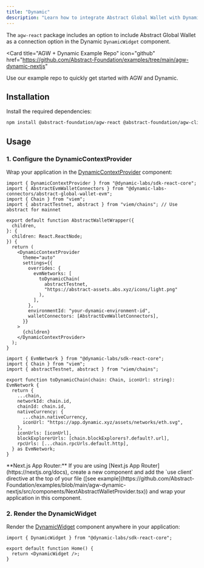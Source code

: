 ```yaml
---
title: "Dynamic"
description: "Learn how to integrate Abstract Global Wallet with Dynamic."
---
```


The `agw-react` package includes an option to include Abstract Global Wallet as a connection option in the Dynamic `DynamicWidget` component.

<Card
  title="AGW + Dynamic Example Repo"
  icon="github"
  href="https://github.com/Abstract-Foundation/examples/tree/main/agw-dynamic-nextjs"
>
  Use our example repo to quickly get started with AGW and Dynamic.
</Card>

## Installation

Install the required dependencies:

```bash
npm install @abstract-foundation/agw-react @abstract-foundation/agw-client @dynamic-labs/sdk-react-core @dynamic-labs/ethereum @dynamic-labs-connectors/abstract-global-wallet-evm viem
```

## Usage

### 1. Configure the DynamicContextProvider

Wrap your application in the [DynamicContextProvider](https://docs.dynamic.xyz/react-sdk/components/dynamiccontextprovider) component:

<CodeGroup>

```tsx Providers
import { DynamicContextProvider } from "@dynamic-labs/sdk-react-core";
import { AbstractEvmWalletConnectors } from "@dynamic-labs-connectors/abstract-global-wallet-evm";
import { Chain } from "viem";
import { abstractTestnet, abstract } from "viem/chains"; // Use abstract for mainnet

export default function AbstractWalletWrapper({
  children,
}: {
  children: React.ReactNode;
}) {
  return (
    <DynamicContextProvider
      theme="auto"
      settings={{
        overrides: {
          evmNetworks: [
            toDynamicChain(
              abstractTestnet,
              "https://abstract-assets.abs.xyz/icons/light.png"
            ),
          ],
        },
        environmentId: "your-dynamic-environment-id",
        walletConnectors: [AbstractEvmWalletConnectors],
      }}
    >
      {children}
    </DynamicContextProvider>
  );
}
```

```tsx Config
import { EvmNetwork } from "@dynamic-labs/sdk-react-core";
import { Chain } from "viem";
import { abstractTestnet, abstract } from "viem/chains";

export function toDynamicChain(chain: Chain, iconUrl: string): EvmNetwork {
  return {
    ...chain,
    networkId: chain.id,
    chainId: chain.id,
    nativeCurrency: {
      ...chain.nativeCurrency,
      iconUrl: "https://app.dynamic.xyz/assets/networks/eth.svg",
    },
    iconUrls: [iconUrl],
    blockExplorerUrls: [chain.blockExplorers?.default?.url],
    rpcUrls: [...chain.rpcUrls.default.http],
  } as EvmNetwork;
}
```

</CodeGroup>

<Tip>
  **Next.js App Router:** If you are using [Next.js App
  Router](https://nextjs.org/docs), create a new component and add the `use
  client` directive at the top of your file ([see
  example](https://github.com/Abstract-Foundation/examples/blob/main/agw-dynamic-nextjs/src/components/NextAbstractWalletProvider.tsx))
  and wrap your application in this component.
</Tip>

### 2. Render the DynamicWidget

Render the [DynamicWidget](https://docs.dynamic.xyz/react-sdk/components/dynamicwidget) component anywhere in your application:

```tsx
import { DynamicWidget } from "@dynamic-labs/sdk-react-core";

export default function Home() {
  return <DynamicWidget />;
}
```

